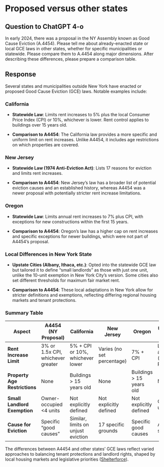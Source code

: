 # Proposed versus other states

## Question to ChatGPT 4-o

In early 2024, there was a proposal in the NY Assembly known as Good Cause Eviction (A.4454). Please tell me about already-enacted state or local GCE laws in other states, whether for specific municipalities or statewide. Please compare them to A.4454 along major dimensions. After describing these differences, please prepare a comparison table.

## Response

Several states and municipalities outside New York have enacted or proposed Good Cause Eviction (GCE) laws. Notable examples include:

### **California**

-   **Statewide Law**: Limits rent increases to 5% plus the local Consumer Price Index (CPI) or 10%, whichever is lower. Rent control applies to buildings over 15 years old.

-   **Comparison to A4454**: The California law provides a more specific and uniform limit on rent increases. Unlike A4454, it includes age restrictions on which properties are covered.

### **New Jersey**

-   **Statewide Law (1974 Anti-Eviction Act)**: Lists 17 reasons for eviction and limits rent increases.

-   **Comparison to A4454**: New Jersey's law has a broader list of potential eviction causes and an established history, whereas A4454 was a newer proposal with potentially stricter rent increase limitations.

### **Oregon**

-   **Statewide Law**: Limits annual rent increases to 7% plus CPI, with exceptions for new constructions within the first 15 years.

-   **Comparison to A4454**: Oregon's law has a higher cap on rent increases and specific exceptions for newer buildings, which were not part of A4454’s proposal.

### **Local Differences in New York State**

-   **Upstate Cities (Albany, Ithaca, etc.)**: Opted into the statewide GCE law but tailored it to define "small landlords" as those with just one unit, unlike the 10-unit exemption in New York City's version. Some cities also set different thresholds for maximum fair market rent.

-   **Comparison to A4454**: These local adaptations in New York allow for stricter definitions and exemptions, reflecting differing regional housing markets and tenant protections.

### Summary Table

| Aspect | A4454 (NY Proposal) | California | New Jersey | Oregon | Upstate NY Cities |
|----|----|----|----|----|----|
| **Rent Increase Limit** | 3% or 1.5x CPI, whichever greater | 5% + CPI or 10%, whichever lower | Varies (no set percentage) | 7% + CPI | Local adjustments (e.g., 245% FMR) |
| **Property Age Restrictions** | None | Buildings \> 15 years old | None | Buildings \> 15 years old | None |
| **Small Landlord Exemption** | Owner-occupied \<4 units | Not explicitly defined | Not explicitly defined | Not explicitly defined | Often 1-unit owners |
| **Cause for Eviction** | Specific “good causes” | Similar, limits on unjust eviction | 17 specific grounds | Specific good causes | Adapts state law |

The differences between A4454 and other states' GCE laws reflect varied approaches to balancing tenant protections and landlord rights, shaped by local housing markets and legislative priorities ([Shelterforce](https://shelterforce.org/2024/07/12/in-upstate-new-york-the-fight-for-good-cause-continues/)).
